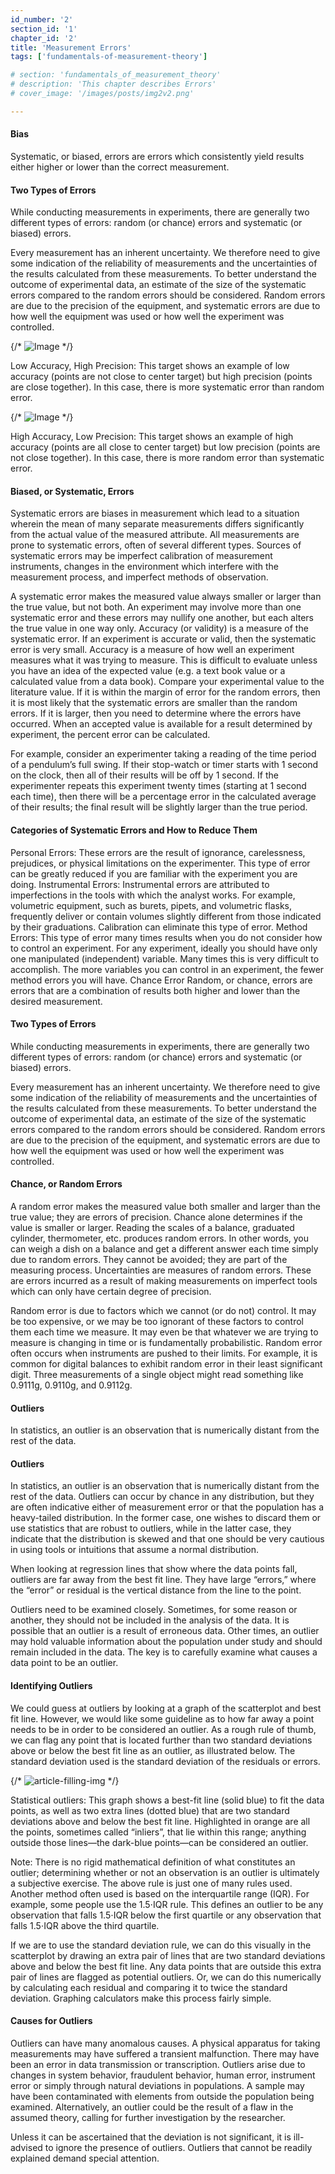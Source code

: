 ```yaml
---
id_number: '2'
section_id: '1'
chapter_id: '2'
title: 'Measurement Errors'
tags: ['fundamentals-of-measurement-theory']

# section: 'fundamentals_of_measurement_theory'
# description: 'This chapter describes Errors'
# cover_image: '/images/posts/img2v2.png'

---
```


#### Bias
Systematic, or biased, errors are errors which consistently yield results either higher or lower than the correct measurement.

#### Two Types of Errors
While conducting measurements in experiments, there are generally two different types of errors: random (or chance) errors and systematic (or biased) errors.

Every measurement has an inherent uncertainty. We therefore need to give some indication of the reliability of measurements and the uncertainties of the results calculated from these measurements. To better understand the outcome of experimental data, an estimate of the size of the systematic errors compared to the random errors should be considered. Random errors are due to the precision of the equipment, and systematic errors are due to how well the equipment was used or how well the experiment was controlled.


{/* ![Image](/images/posts/fundamentals_of_measurement_theory/igh-precision-low-accuracy.svg "Low Accuracy") */}


Low Accuracy, High Precision: This target shows an example of low accuracy (points are not close to center target) but high precision (points are close together). In this case, there is more systematic error than random error.

{/* ![Image](/images/posts/fundamentals_of_measurement_theory/igh-accuracy-low-precision.svg "High Accuracy") */}

High Accuracy, Low Precision: This target shows an example of high accuracy (points are all close to center target) but low precision (points are not close together). In this case, there is more random error than systematic error.

#### Biased, or Systematic, Errors
Systematic errors are biases in measurement which lead to a situation wherein the mean of many separate measurements differs significantly from the actual value of the measured attribute. All measurements are prone to systematic errors, often of several different types. Sources of systematic errors may be imperfect calibration of measurement instruments, changes in the environment which interfere with the measurement process, and imperfect methods of observation.

A systematic error makes the measured value always smaller or larger than the true value, but not both. An experiment may involve more than one systematic error and these errors may nullify one another, but each alters the true value in one way only. Accuracy (or validity) is a measure of the systematic error. If an experiment is accurate or valid, then the systematic error is very small. Accuracy is a measure of how well an experiment measures what it was trying to measure. This is difficult to evaluate unless you have an idea of the expected value (e.g. a text book value or a calculated value from a data book). Compare your experimental value to the literature value. If it is within the margin of error for the random errors, then it is most likely that the systematic errors are smaller than the random errors. If it is larger, then you need to determine where the errors have occurred. When an accepted value is available for a result determined by experiment, the percent error can be calculated.

For example, consider an experimenter taking a reading of the time period of a pendulum’s full swing. If their stop-watch or timer starts with 1 second on the clock, then all of their results will be off by 1 second. If the experimenter repeats this experiment twenty times (starting at 1 second each time), then there will be a percentage error in the calculated average of their results; the final result will be slightly larger than the true period.

#### Categories of Systematic Errors and How to Reduce Them
Personal Errors: These errors are the result of ignorance, carelessness, prejudices, or physical limitations on the experimenter. This type of error can be greatly reduced if you are familiar with the experiment you are doing.
Instrumental Errors: Instrumental errors are attributed to imperfections in the tools with which the analyst works. For example, volumetric equipment, such as burets, pipets, and volumetric flasks, frequently deliver or contain volumes slightly different from those indicated by their graduations. Calibration can eliminate this type of error.
Method Errors: This type of error many times results when you do not consider how to control an experiment. For any experiment, ideally you should have only one manipulated (independent) variable. Many times this is very difficult to accomplish. The more variables you can control in an experiment, the fewer method errors you will have.
Chance Error
Random, or chance, errors are errors that are a combination of results both higher and lower than the desired measurement.


#### Two Types of Errors
While conducting measurements in experiments, there are generally two different types of errors: random (or chance) errors and systematic (or biased) errors.

Every measurement has an inherent uncertainty. We therefore need to give some indication of the reliability of measurements and the uncertainties of the results calculated from these measurements. To better understand the outcome of experimental data, an estimate of the size of the systematic errors compared to the random errors should be considered. Random errors are due to the precision of the equipment, and systematic errors are due to how well the equipment was used or how well the experiment was controlled.


#### Chance, or Random Errors
A random error makes the measured value both smaller and larger than the true value; they are errors of precision. Chance alone determines if the value is smaller or larger. Reading the scales of a balance, graduated cylinder, thermometer, etc. produces random errors. In other words, you can weigh a dish on a balance and get a different answer each time simply due to random errors. They cannot be avoided; they are part of the measuring process. Uncertainties are measures of random errors. These are errors incurred as a result of making measurements on imperfect tools which can only have certain degree of precision.

Random error is due to factors which we cannot (or do not) control. It may be too expensive, or we may be too ignorant of these factors to control them each time we measure. It may even be that whatever we are trying to measure is changing in time or is fundamentally probabilistic. Random error often occurs when instruments are pushed to their limits. For example, it is common for digital balances to exhibit random error in their least significant digit. Three measurements of a single object might read something like 0.9111g, 0.9110g, and 0.9112g.

#### Outliers
In statistics, an outlier is an observation that is numerically distant from the rest of the data.

#### Outliers
In statistics, an outlier is an observation that is numerically distant from the rest of the data. Outliers can occur by chance in any distribution, but they are often indicative either of measurement error or that the population has a heavy-tailed distribution. In the former case, one wishes to discard them or use statistics that are robust to outliers, while in the latter case, they indicate that the distribution is skewed and that one should be very cautious in using tools or intuitions that assume a normal distribution.

When looking at regression lines that show where the data points fall, outliers are far away from the best fit line. They have large “errors,” where the “error” or residual is the vertical distance from the line to the point.

Outliers need to be examined closely. Sometimes, for some reason or another, they should not be included in the analysis of the data. It is possible that an outlier is a result of erroneous data. Other times, an outlier may hold valuable information about the population under study and should remain included in the data. The key is to carefully examine what causes a data point to be an outlier.

#### Identifying Outliers
We could guess at outliers by looking at a graph of the scatterplot and best fit line. However, we would like some guideline as to how far away a point needs to be in order to be considered an outlier. As a rough rule of thumb, we can flag any point that is located further than two standard deviations above or below the best fit line as an outlier, as illustrated below. The standard deviation used is the standard deviation of the residuals or errors.


{/* ![article-filling-img](/images/posts/fundamentals_of_measurement_theory/vzq1hvgxtxikurnwhl6s.png "Statistical outliers") */}


Statistical outliers: This graph shows a best-fit line (solid blue) to fit the data points, as well as two extra lines (dotted blue) that are two standard deviations above and below the best fit line. Highlighted in orange are all the points, sometimes called “inliers”, that lie within this range; anything outside those lines—the dark-blue points—can be considered an outlier.

Note: There is no rigid mathematical definition of what constitutes an outlier; determining whether or not an observation is an outlier is ultimately a subjective exercise. The above rule is just one of many rules used. Another method often used is based on the interquartile range (IQR). For example, some people use the 1.5⋅IQR  rule. This defines an outlier to be any observation that falls 1.5⋅IQR  below the first quartile or any observation that falls 1.5⋅IQR above the third quartile.

If we are to use the standard deviation rule, we can do this visually in the scatterplot by drawing an extra pair of lines that are two standard deviations above and below the best fit line. Any data points that are outside this extra pair of lines are flagged as potential outliers. Or, we can do this numerically by calculating each residual and comparing it to twice the standard deviation. Graphing calculators make this process fairly simple.

#### Causes for Outliers
Outliers can have many anomalous causes. A physical apparatus for taking measurements may have suffered a transient malfunction. There may have been an error in data transmission or transcription. Outliers arise due to changes in system behavior, fraudulent behavior, human error, instrument error or simply through natural deviations in populations. A sample may have been contaminated with elements from outside the population being examined. Alternatively, an outlier could be the result of a flaw in the assumed theory, calling for further investigation by the researcher.

Unless it can be ascertained that the deviation is not significant, it is ill-advised to ignore the presence of outliers. Outliers that cannot be readily explained demand special attention.